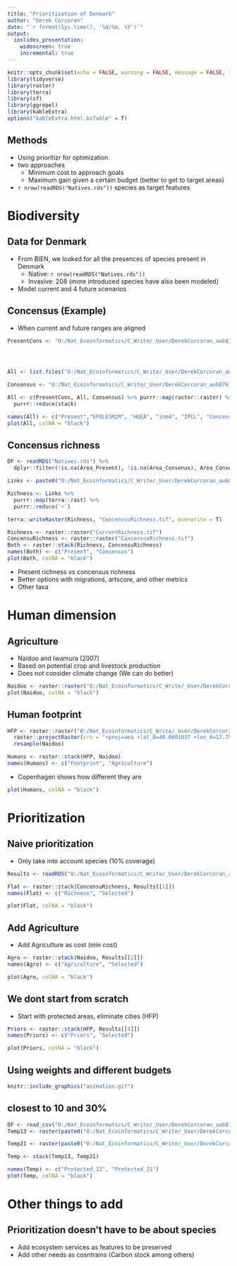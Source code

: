 ```yaml
---
title: "Prioritization of Denmark"
author: "Derek Corcoran"
date: "`r format(Sys.time(), '%d/%m, %Y')`"
output:
  ioslides_presentation:
    widescreen: true
    incremental: true
---
```


```r
knitr::opts_chunk$set(echo = FALSE, warning = FALSE, message = FALSE, tidy = TRUE, cache = TRUE)
library(tidyverse)
library(raster)
library(terra)
library(sf)
library(ggrepel)
library(kableExtra)
options("kableExtra.html.bsTable" = T)
```

## Methods

* Using prioritizr for optimization
* two approaches
  + Minimum cost to approach goals
  + Maximum gain given a certain budget (better to get to target areas)
* `r nrow(readRDS("Natives.rds")) ` species as target features

# Biodiversity

## Data for Denmark

* From BIEN, we looked for all the presences of species present in Denmark
  + Native: `r nrow(readRDS("Natives.rds")) `
  + Invasive: 208 (more introduced species have also been modeled)
* Model current and 4 future scenarios


## Concensus (Example)

* When current and future ranges are aligned


```r
PresentCons <- "O:/Nat_Ecoinformatics/C_Write/_User/DerekCorcoran_au687614/Prioritization/Projection_PresentBIN/Taraxacum_interveniens.tif"




All <- list.files("O:/Nat_Ecoinformatics/C_Write/_User/DerekCorcoran_au687614/Prioritization/Projection_FutureBIN/", pattern = "Taraxacum_interveniens", full.names = T)

Consensus <- "O:/Nat_Ecoinformatics/C_Write/_User/DerekCorcoran_au687614/Prioritization/Concensus/Taraxacum_interveniens.tif"

All <- c(PresentCons, All, Consensus) %>% purrr::map(raster::raster) %>% 
  purrr::reduce(stack)

names(All) <- c("Present","GFDLESM2M", "HGEA", "inm4", "IPCL", "Concensus")
plot(All, colNA = "black")

```

## Concensus richness

```r

DF <- readRDS("Natives.rds") %>% 
  dplyr::filter(!is.na(Area_Present), !is.na(Area_Consenus), Area_Consenus > 0)

Links <- paste0("O:/Nat_Ecoinformatics/C_Write/_User/DerekCorcoran_au687614/Prioritization/", DF$Concensus)

Richness <- Links %>% 
  purrr::map(terra::rast) %>% 
  purrr::reduce(`+`)

terra::writeRaster(Richness, "ConcensusRichness.tif", overwrite = T)
```

```r
Richness <- raster::raster("CurrentRichness.tif")
ConcensuRichness <- raster::raster("ConcensusRichness.tif")
Both <- raster::stack(Richness, ConcensuRichness)
names(Both) <- c("Present", "Concensus")
plot(Both, colNA = "black")
```

* Present richness vs concensus richness
* Better options with migrations, artscore, and other metrics
* Other taxa

# Human dimension

## Agriculture

* Naidoo and Iwamura (2007)
* Based on potential crop and livestock production
* Does not consider climate change (We can do better)

```r
Naidoo <- raster::raster("O:/Nat_Ecoinformatics/C_Write/_User/DerekCorcoran_au687614/Prioritization/Naidoo.tif")
plot(Naidoo, colNA = "black")
```

## Human footprint

```r
HFP <- raster::raster("O:/Nat_Ecoinformatics/C_Write/_User/DerekCorcoran_au687614/HumanFootprint/HumanFootPrintDKN.tif") %>% 
  raster::projectRaster(crs = "+proj=aea +lat_0=49.0601837 +lon_0=17.7539063 +lat_1=37.0553505 +lat_2=61.0650168 +x_0=0 +y_0=0 +datum=WGS84 +units=m +no_defs") %>% 
  resample(Naidoo)

Humans <- raster::stack(HFP, Naidoo)
names(Humans) <- c("Footprint", "Agriculture")
```

* Copenhagen shows how different they are

```r
plot(Humans, colNA = "black")
```

# Prioritization

## Naive prioritization

* Only take into account species (10% coverage)

```r
Results <- readRDS("O:/Nat_Ecoinformatics/C_Write/_User/DerekCorcoran_au687614/Prioritization/Sols.rds")
```

```r
Flat <- raster::stack(ConcensuRichness, Results[[1]])
names(Flat) <- c("Richness", "Selected")

plot(Flat, colNA = "black")
```

## Add Agriculture

* Add Agriculture as cost (min cost)

```r
Agro <- raster::stack(Naidoo, Results[[2]])
names(Agro) <- c("Agriculture", "Selected")

plot(Agro, colNA = "black")
```

## We dont start from scratch

* Start with protected areas, eliminate cities (HFP)

```r
Priors <- raster::stack(HFP, Results[[4]])
names(Priors) <- c("Priors", "Selected")

plot(Priors, colNA = "black")
```


## Using weights and different budgets

```r
knitr::include_graphics("animation.gif")
```

## closest to 10 and 30%

```r
DF <- read_csv("O:/Nat_Ecoinformatics/C_Write/_User/DerekCorcoran_au687614/Prioritization/Sols.csv")
Temp13 <- raster(paste0("O:/Nat_Ecoinformatics/C_Write/_User/DerekCorcoran_au687614/Prioritization/MaxUtilitySols/Solution_", DF$Budget[3], ".tif"))

Temp21 <- raster(paste0("O:/Nat_Ecoinformatics/C_Write/_User/DerekCorcoran_au687614/Prioritization/MaxUtilitySols/Solution_", DF$Budget[5], ".tif"))

Temp <- stack(Temp13, Temp21)

names(Temp) <- c("Protected_13", "Protected_21")
plot(Temp, colNA = "black")
```

# Other things to add

## Prioritization doesn't have to be about species

* Add ecosystem services as features to be preserved
* Add other needs as cosntrains (Carbon stock among others)

